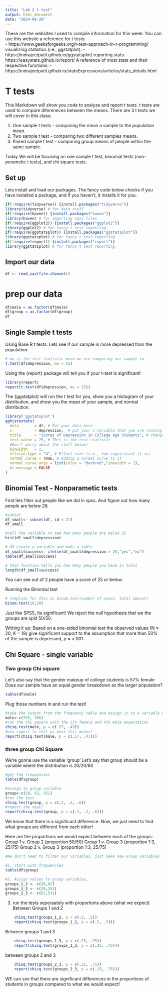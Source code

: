 ```yaml
---
title: "Lab 2 t test"
output: html_document
date: "2024-08-29"
---
```


These are the websites I used to compile information for this week:
You can use this website a reference for t tests:  
- https://www.geeksforgeeks.org/t-test-approach-in-r-programming/
visualizing statistics (i.e., ggstatplot):
- https://indrajeetpatil.github.io/ggstatsplot/
ruporting stats:
- https://easystats.github.io/report/
A reference of most stats and their respective functions:
- https://indrajeetpatil.github.io/statsExpressions/articles/stats_details.html

# T tests
This Markdown will show you code to analyze and report t tests. t tests are used
to compare difereneces between the means. There are 3 t tests we will cover in this class:

1. One sample t tests - comparing the mean a sample to the population mean.
2. Two sample t test - comparing two different samples means.
3. Paired sample t test - comparing group means of people within the same sample.


Today We will be focusing on one sample t test, binomial tests (non-perametic t tests), and chi square tests. 

## Set up
Lets install and load our packages. The fancy code below checks if you have 
installed a package, and if you haven't, it installs it for you.
```r
if(!require(tidyverse)) {install.packages("tidyverse")}
library(tidyverse) # for data stuff
if(!require(haven)) {install.packages("haven")}
library(haven) # for importing spss files
if(!require(ggplot2)) {install.packages("ggplot2")}
library(ggplot2) # for fancy t test reporting
if(!require(ggstatsplot)) {install.packages("ggstatsplot")}
library(ggstatsplot) # for fancy t test reporting
if(!require(report)) {install.packages("report")}
library(ggstatsplot) # for fancy t test reporting
```

## Import our data
```r
df <- read_sav(file.choose())
```

# prep our data
```r
df$male = as.factor(df$male)
df$group = as.factor(df$group)
df
```

## Single Sample t tests
Using Base R t tests: Lets see if our sample is more depressed than the population:
```r
# mu is the test statistic mean we are comparing our sample to 
t.test(df$depression, mu = 25)
```

Using the {report} package will tell you if your t-test is significant!
```r
library(report)
report(t.test(df$depression, mu = 25))
```

The {ggstatplot} will run the t test for you, show you a histogram of 
your distribution, and show you the mean of your sample, and normal distribution.
```r
library('ggstatsplot')
gghistostats(
  data       = df, # Put your data here
  x          = depression,  # put your x variable that you are running the test here
  title      = "Scores of Depression in College Age Students", # change the title
  test.value = 25, # This is the test statistic
  #Don't worry about the stuff below!
  binwidth   = 1,
  effsize.type = "d", # Effect size (i.e., how significant it is)
  normal.curve = TRUE, # adding a normal curve to it
  normal.curve.args = list(color = "darkred",linewidth = 1),
  bf.message = FALSE
)
```

## Binomial Test - Nonparametic tests

First lets filter out people like we did in spss. And figure out how many people are below 26.
```r
#subset
df_small<- subset(df, id < 21)
df_small

#call the variable to see how many people are below 25
hist(df_small$depression)

# OR create a variable and make a table
df_small$success<- ifelse(df_small$depression > 25,"yes","no") 
table(df_small$success)

# this function tells you how many people you have in total
length(df_small$success)
```
You can see out of 2 people have a score of 25 or below.

Running the Binomial test
```r
# template for this is binom.test(number of yeses, total amount)
binom.test(18,20)
```
Just like SPSS, Its significant! We reject the null hypothesis that we the groups are split 50/50.

Writing it up: 
Based on a one-sided binomial test the observed values (N = 20, K = 18) give significant support to the assumption that more than 50% of the sample is depressed, p = <.001. 

## Chi Square - single variable

### Two group Chi square
Let’s also say that the gender makeup of college students is 57% female
Does our sample have an equal gender breakdown as the larger population?
```r
table(df$male)
```

Plug those numbers in and run the test!
```r
#take the output from the frequency table and assign it to a variable male
male<-c(335, 106)
#run the chi square with the 57% female and 43% male expectation
chisq.test(male, p = c(.57, .43))
#use report to tell us what this means!
report(chisq.test(male, p = c(.57, .43)))
```

### three group Chi Square 

We’re gonna use the variable ‘group’
Let’s say that group should be a variable where the distribution is 20/20/60
```r
#get the frequencies
table(df$group)
```


```r
#assign to group variable
group<-c(28, 62, 351)
#run the test
chisq.test(group, p = c(.2, .2, .6))
#report the test!
report(chisq.test(group, p = c(.2, .2, .6)))
```

We know that there is a significant difference. Now, we just need to find what groups are different from each other!

Here are the proportions we would expect between each of the groups:
Group 1 v. Group 2 (proportion 50/50)
Group 1 v. Group 3 (proportion 1:3, 25/75)
Group 2 v. Group 3 (proportion 1:3, 25/75)
```r
#We don't need to filter our variables, just make new Group variables

#1. Start with frequencies 
table(df$group)
```


```r
#2. Assign values to group variables, 
groups_1_2 <- c(28,62)
groups_1_3 <- c(28,351)
groups_2_3 <- c(62,531)
```

3. run the tests seperaately with proportions above (what we expect)
Between Groups 1 and 2
```r

    chisq.test(groups_1_2, p = c(.5, .5))
    report(chisq.test(groups_1_2, p = c(.5, .5)))
```

Between groups 1 and 3
```r
    chisq.test(groups_1_3, p = c(.25, .75))
    report(chisq.test(groups_1_3, p = c(.25, .75)))
```

between groups 2 and 3 
```r
    chisq.test(groups_2_3, p = c(.25, .75))
    report(chisq.test(groups_2_3, p = c(.25, .75)))
```

WE can see that there are significant differences in the proportions of students
in groups compared to what we would expect!



